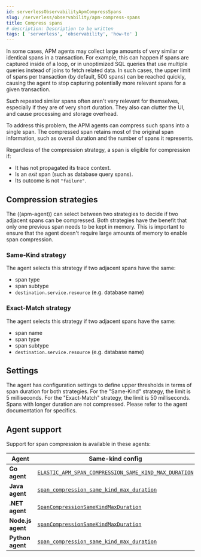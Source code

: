 ```yaml
---
id: serverlessObservabilityApmCompressSpans
slug: /serverless/observability/apm-compress-spans
title: Compress spans
# description: Description to be written
tags: [ 'serverless', 'observability', 'how-to' ]
---
```



<div id="span-compression"></div>

In some cases, APM agents may collect large amounts of very similar or identical spans in a transaction.
For example, this can happen if spans are captured inside of a loop, or in unoptimized SQL queries that use multiple queries instead of joins to fetch related data.
In such cases, the upper limit of spans per transaction (by default, 500 spans) can be reached quickly, causing the agent to stop capturing potentially more relevant spans for a given transaction.

Such repeated similar spans often aren't very relevant for themselves, especially if they are of very short duration.
They also can clutter the UI, and cause processing and storage overhead.

To address this problem, the APM agents can compress such spans into a single span.
The compressed span retains most of the original span information, such as overall duration and the number of spans it represents.

Regardless of the compression strategy, a span is eligible for compression if:

- It has not propagated its trace context.
- Is an _exit_ span (such as database query spans).
- Its outcome is not `"failure"`.

<div id="span-compression-strategy"></div>

## Compression strategies

The ((apm-agent)) can select between two strategies to decide if two adjacent spans can be compressed.
Both strategies have the benefit that only one previous span needs to be kept in memory.
This is important to ensure that the agent doesn't require large amounts of memory to enable span compression.

<div id="span-compression-same"></div>

### Same-Kind strategy

The agent selects this strategy if two adjacent spans have the same:

 * span type
 * span subtype
 * `destination.service.resource` (e.g. database name)

<div id="span-compression-exact"></div>

### Exact-Match strategy

The agent selects this strategy if two adjacent spans have the same:

 * span name
 * span type
 * span subtype
 * `destination.service.resource` (e.g. database name)

<div id="span-compression-settings"></div>

## Settings

The agent has configuration settings to define upper thresholds in terms of span duration for both strategies.
For the "Same-Kind" strategy, the limit is 5 milliseconds. For the "Exact-Match" strategy, the limit is 50 milliseconds.
Spans with longer duration are not compressed. Please refer to the agent documentation for specifics.

<div id="span-compression-support"></div>

## Agent support

Support for span compression is available in these agents:

| Agent | Same-kind config | Exact-match config |
|---|---|---|
| **Go agent** | [`ELASTIC_APM_SPAN_COMPRESSION_SAME_KIND_MAX_DURATION`](https://www.elastic.co/guide/en/apm/agent/go/${variables['apm-go-branch']}/configuration.html#config-span-compression-same-kind-duration) | [`ELASTIC_APM_SPAN_COMPRESSION_EXACT_MATCH_MAX_DURATION`](https://www.elastic.co/guide/en/apm/agent/go/${variables['apm-go-branch']}/configuration.html#config-span-compression-exact-match-duration) |
| **Java agent** | [`span_compression_same_kind_max_duration`](https://www.elastic.co/guide/en/apm/agent/java/${variables['apm-java-branch']}/config-huge-traces.html#config-span-compression-same-kind-max-duration) | [`span_compression_exact_match_max_duration`](https://www.elastic.co/guide/en/apm/agent/java/${variables['apm-java-branch']}/config-huge-traces.html#config-span-compression-exact-match-max-duration) |
| **.NET agent** | [`SpanCompressionSameKindMaxDuration`](https://www.elastic.co/guide/en/apm/agent/dotnet/${variables['apm-dotnet-branch']}/config-core.html#config-span-compression-same-kind-max-duration) | [`SpanCompressionExactMatchMaxDuration`](https://www.elastic.co/guide/en/apm/agent/dotnet/${variables['apm-dotnet-branch']}/config-core.html#config-span-compression-exact-match-max-duration) |
| **Node.js agent** | [`spanCompressionSameKindMaxDuration`](https://www.elastic.co/guide/en/apm/agent/nodejs/${variables['apm-node-branch']}/configuration.html#span-compression-same-kind-max-duration) | [`spanCompressionExactMatchMaxDuration`](https://www.elastic.co/guide/en/apm/agent/nodejs/${variables['apm-node-branch']}/configuration.html#span-compression-exact-match-max-duration) |
| **Python agent** | [`span_compression_same_kind_max_duration`](https://www.elastic.co/guide/en/apm/agent/python/${variables['apm-py-branch']}/configuration.html#config-span-compression-same-kind-max-duration) | [`span_compression_exact_match_max_duration`](https://www.elastic.co/guide/en/apm/agent/python/${variables['apm-py-branch']}/configuration.html#config-span-compression-exact-match-max_duration) |
